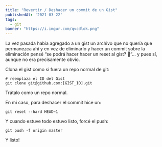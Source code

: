 ```yaml
---
title: "Revertir / Deshacer un commit de un Gist"
publishedAt: '2021-03-22'
tags:
  - git
banner: "https://i.imgur.com/qvcdlok.png"
---
```


La vez pasada había agregado a un gist un archivo que no quería que permanezca ahí y en vez de eliminarlo y hacer un commit sobre la eliminación pensé “se podrá hacer hacer un reset al gist? 🤔”… y pues sí, aunque no era precisamente obvio.

Clona el gist como si fuera un repo normal de git:

```shell
# reemplaza el ID del Gist
git clone git@github.com:[GIST_ID].git
```

Trátalo como un repo normal. 

En mi caso, para deshacer el commit hice un:

```shell
git reset --hard HEAD~1
```

Y cuando estuve todo estuvo listo, forcé el push:

```shell
git push -f origin master
```

Y listo!
